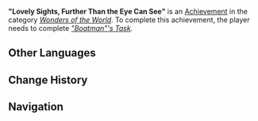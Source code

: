 {{Achievement Infobox
|title        = 
|id           = 81171
|order id     = 1157
|category     = Wonders of the World
|description  = Bid farewell to your boatman.
|requirements = Complete ''[["Boatman"'s Task]].''
|primogems    = 5
|tracking     = 
|hidden       = 1
|topic        = 
|type         = Exploration
}}
'''"Lovely Sights, Further Than the Eye Can See"''' is an [[Achievement]] in the category ''[[Wonders of the World]]''. To complete this achievement, the player needs to complete ''[["Boatman"'s Task]].''
<!--
==Trivia==

==Video Guides==
{{EVT
|video1   = 
|caption1 = 
}}
-->
==Other Languages==
{{Other Languages
|en      = "Lovely Sights, Further Than the Eye Can See"
|zhs     = 「美好的风景，望不到头」
|zhs_rm  = "Měihǎo de Fēngjǐng, Wàng Bù Dàotóu"
|zht     = 「美好的風景，望不到頭」
|zht_rm  = "Měihǎo de Fēngjǐng, Wàng Bù Dàotóu"
|zh_tl   = “Lovely Scenery, Cannot See the Beginning"
|ja      = 「美しき風景、終わりが見えない」
|ja_rm   = "Utsukushiki Fuukei, Owari ga Mienai"
|ja_tl   = "Beautiful Scenery, Cannot See the End"
|ko      = 「끝이 보이지 않는 아름다운 풍경」
|ko_rm   = "Kkeuchi Bo'iji Anneun Aruemda'un Punggyeong"
|ko_tl   = "Beautiful View with No End in Sight"
|es      = Paisaje en la lejanía
|es_tl   = Landscapes in the distance
|fr      = « Des paysages à perte de vue »
|fr_tl   = "Landscapes further than the eye can see"
|ru      = Бесконечно прекрасный вид
|ru_tl   = 
|th      = "ทัศนียภาพงดงามเกินกว่าที่ตามองเห็น"
|th_rm   = "Thatniyaphap Ngotngam Koen Kwa Thi Tam Ong Hen"
|th_tl   = 
|vi      = "Phong Cảnh Tươi Đẹp, Trải Dài Bất Tận"
|vi_tl   = "Beautiful Landscapes, Endless Stretching"
|de      = „Wunderschöne Landschaften, die sich weit über die Sichtweite hinaus erstrecken.“
|de_tl   = "Beautiful Landscapes, that Extend Far Beyond Sight."
|id      = "Pemandangan Indah Sejauh Mata Memandang"
|id_tl   = "Beautiful Sight As Far As the Eye Can See"
|pt      = "Paisagem magnífica até onde a vista alcança"
|pt_tl   = 
}}

==Change History==
{{Change History|2.2}}
<!--
==References==
{{Reflist}}
-->
==Navigation==
{{Achievement Navbox|Wonders of the World|Exploration}}